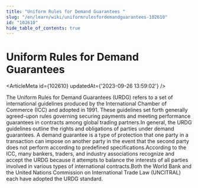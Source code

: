 ```yaml
---
title: "Uniform Rules for Demand Guarantees "
slug: "/en/learn/wiki/uniformrulesfordemandguarantees-102610"
id: "102610"
hide_table_of_contents: true
---
```



# Uniform Rules for Demand Guarantees 

<ArticleMeta id={102610} updatedAt={'2023-09-26 13:59:02'} />
<div className='border-solid border-b border-t-0 my-4 border-[var(--ifm-color-gray-300)]' />

The Uniform Rules for Demand Guarantees (URDG) refers to a set of international guidelines produced by the International Chamber of Commerce (ICC) and adopted in 1991. These guidelines set forth generally agreed-upon rules governing securing payments and meeting performance guarantees in contracts among global trading partners.In general, the URDG guidelines outline the rights and obligations of parties under demand guarantees. A demand guarantee is a type of protection that one party in a transaction can impose on another party in the event that the second party does not perform according to predefined specifications.According to the ICC, many bankers, traders, and industry associations recognize and accept the URDG because it attempts to balance the interests of all parties involved in various types of international contracts.Both the World Bank and the United Nations Commission on International Trade Law (UNCITRAL) each have adopted the URDG standard.
